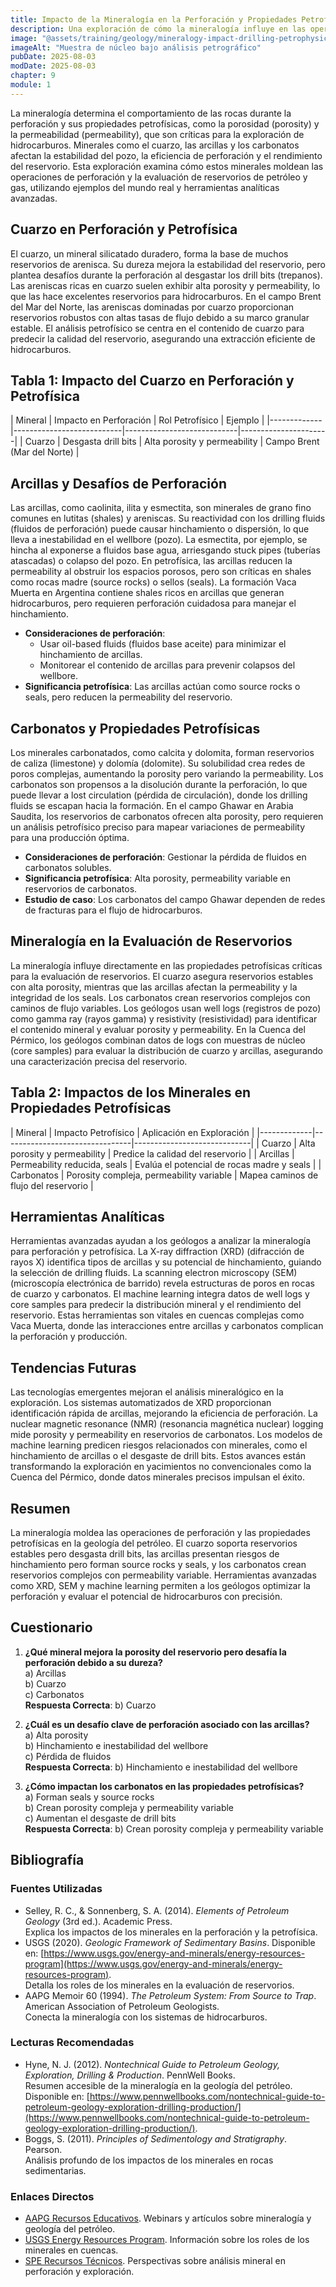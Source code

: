 ```yaml
---
title: Impacto de la Mineralogía en la Perforación y Propiedades Petrofísicas
description: Una exploración de cómo la mineralogía influye en las operaciones de perforación y las propiedades petrofísicas en la geología del petróleo, enfocándose en la calidad del reservorio, la estabilidad del pozo y la evaluación de hidrocarburos.
image: "@assets/training/geology/mineralogy-impact-drilling-petrophysical-properties/cover.jpg"
imageAlt: "Muestra de núcleo bajo análisis petrográfico"
pubDate: 2025-08-03
modDate: 2025-08-03
chapter: 9
module: 1
---
```


La mineralogía determina el comportamiento de las rocas durante la perforación y sus propiedades petrofísicas, como la porosidad (porosity) y la permeabilidad (permeability), que son críticas para la exploración de hidrocarburos. Minerales como el cuarzo, las arcillas y los carbonatos afectan la estabilidad del pozo, la eficiencia de perforación y el rendimiento del reservorio. Esta exploración examina cómo estos minerales moldean las operaciones de perforación y la evaluación de reservorios de petróleo y gas, utilizando ejemplos del mundo real y herramientas analíticas avanzadas.

## Cuarzo en Perforación y Petrofísica

El cuarzo, un mineral silicatado duradero, forma la base de muchos reservorios de arenisca. Su dureza mejora la estabilidad del reservorio, pero plantea desafíos durante la perforación al desgastar los drill bits (trepanos). Las areniscas ricas en cuarzo suelen exhibir alta porosity y permeability, lo que las hace excelentes reservorios para hidrocarburos. En el campo Brent del Mar del Norte, las areniscas dominadas por cuarzo proporcionan reservorios robustos con altas tasas de flujo debido a su marco granular estable. El análisis petrofísico se centra en el contenido de cuarzo para predecir la calidad del reservorio, asegurando una extracción eficiente de hidrocarburos.

## Tabla 1: Impacto del Cuarzo en Perforación y Petrofísica

<div class="table-wrapper">
| Mineral | Impacto en Perforación | Rol Petrofísico         | Ejemplo           |
|-------------|---------------------------|----------------------------|----------------------|
| Cuarzo      | Desgasta drill bits       | Alta porosity y permeability | Campo Brent (Mar del Norte) |
</div>

## Arcillas y Desafíos de Perforación

Las arcillas, como caolinita, ilita y esmectita, son minerales de grano fino comunes en lutitas (shales) y areniscas. Su reactividad con los drilling fluids (fluidos de perforación) puede causar hinchamiento o dispersión, lo que lleva a inestabilidad en el wellbore (pozo). La esmectita, por ejemplo, se hincha al exponerse a fluidos base agua, arriesgando stuck pipes (tuberías atascadas) o colapso del pozo. En petrofísica, las arcillas reducen la permeability al obstruir los espacios porosos, pero son críticas en shales como rocas madre (source rocks) o sellos (seals). La formación Vaca Muerta en Argentina contiene shales ricos en arcillas que generan hidrocarburos, pero requieren perforación cuidadosa para manejar el hinchamiento.

- **Consideraciones de perforación**:
  - Usar oil-based fluids (fluidos base aceite) para minimizar el hinchamiento de arcillas.
  - Monitorear el contenido de arcillas para prevenir colapsos del wellbore.
- **Significancia petrofísica**: Las arcillas actúan como source rocks o seals, pero reducen la permeability del reservorio.

## Carbonatos y Propiedades Petrofísicas

Los minerales carbonatados, como calcita y dolomita, forman reservorios de caliza (limestone) y dolomía (dolomite). Su solubilidad crea redes de poros complejas, aumentando la porosity pero variando la permeability. Los carbonatos son propensos a la disolución durante la perforación, lo que puede llevar a lost circulation (pérdida de circulación), donde los drilling fluids se escapan hacia la formación. En el campo Ghawar en Arabia Saudita, los reservorios de carbonatos ofrecen alta porosity, pero requieren un análisis petrofísico preciso para mapear variaciones de permeability para una producción óptima.

- **Consideraciones de perforación**: Gestionar la pérdida de fluidos en carbonatos solubles.
- **Significancia petrofísica**: Alta porosity, permeability variable en reservorios de carbonatos.
- **Estudio de caso**: Los carbonatos del campo Ghawar dependen de redes de fracturas para el flujo de hidrocarburos.

## Mineralogía en la Evaluación de Reservorios

La mineralogía influye directamente en las propiedades petrofísicas críticas para la evaluación de reservorios. El cuarzo asegura reservorios estables con alta porosity, mientras que las arcillas afectan la permeability y la integridad de los seals. Los carbonatos crean reservorios complejos con caminos de flujo variables. Los geólogos usan well logs (registros de pozo) como gamma ray (rayos gamma) y resistivity (resistividad) para identificar el contenido mineral y evaluar porosity y permeability. En la Cuenca del Pérmico, los geólogos combinan datos de logs con muestras de núcleo (core samples) para evaluar la distribución de cuarzo y arcillas, asegurando una caracterización precisa del reservorio.

## Tabla 2: Impactos de los Minerales en Propiedades Petrofísicas

<div class="table-wrapper">
| Mineral | Impacto Petrofísico         | Aplicación en Exploración        |
|-------------|--------------------------------|-----------------------------|
| Cuarzo      | Alta porosity y permeability    | Predice la calidad del reservorio |
| Arcillas    | Permeability reducida, seals   | Evalúa el potencial de rocas madre y seals |
| Carbonatos  | Porosity compleja, permeability variable | Mapea caminos de flujo del reservorio |
</div>

## Herramientas Analíticas

Herramientas avanzadas ayudan a los geólogos a analizar la mineralogía para perforación y petrofísica. La X-ray diffraction (XRD) (difracción de rayos X) identifica tipos de arcillas y su potencial de hinchamiento, guiando la selección de drilling fluids. La scanning electron microscopy (SEM) (microscopía electrónica de barrido) revela estructuras de poros en rocas de cuarzo y carbonatos. El machine learning integra datos de well logs y core samples para predecir la distribución mineral y el rendimiento del reservorio. Estas herramientas son vitales en cuencas complejas como Vaca Muerta, donde las interacciones entre arcillas y carbonatos complican la perforación y producción.

## Tendencias Futuras

Las tecnologías emergentes mejoran el análisis mineralógico en la exploración. Los sistemas automatizados de XRD proporcionan identificación rápida de arcillas, mejorando la eficiencia de perforación. La nuclear magnetic resonance (NMR) (resonancia magnética nuclear) logging mide porosity y permeability en reservorios de carbonatos. Los modelos de machine learning predicen riesgos relacionados con minerales, como el hinchamiento de arcillas o el desgaste de drill bits. Estos avances están transformando la exploración en yacimientos no convencionales como la Cuenca del Pérmico, donde datos minerales precisos impulsan el éxito.

## Resumen

La mineralogía moldea las operaciones de perforación y las propiedades petrofísicas en la geología del petróleo. El cuarzo soporta reservorios estables pero desgasta drill bits, las arcillas presentan riesgos de hinchamiento pero forman source rocks y seals, y los carbonatos crean reservorios complejos con permeability variable. Herramientas avanzadas como XRD, SEM y machine learning permiten a los geólogos optimizar la perforación y evaluar el potencial de hidrocarburos con precisión.

## Cuestionario

1. **¿Qué mineral mejora la porosity del reservorio pero desafía la perforación debido a su dureza?**
  <br/> a) Arcillas
  <br/> b) Cuarzo
  <br/> c) Carbonatos
  <br/> **Respuesta Correcta**: b) Cuarzo

2. **¿Cuál es un desafío clave de perforación asociado con las arcillas?**
  <br/> a) Alta porosity
  <br/> b) Hinchamiento e inestabilidad del wellbore
  <br/> c) Pérdida de fluidos
  <br/> **Respuesta Correcta**: b) Hinchamiento e inestabilidad del wellbore

3. **¿Cómo impactan los carbonatos en las propiedades petrofísicas?**
  <br/> a) Forman seals y source rocks
  <br/> b) Crean porosity compleja y permeability variable
  <br/> c) Aumentan el desgaste de drill bits
  <br/> **Respuesta Correcta**: b) Crean porosity compleja y permeability variable

## Bibliografía

### Fuentes Utilizadas

- Selley, R. C., & Sonnenberg, S. A. (2014). *Elements of Petroleum Geology* (3rd ed.). Academic Press.  
  Explica los impactos de los minerales en la perforación y la petrofísica.
- USGS (2020). *Geologic Framework of Sedimentary Basins*. Disponible en: [https://www.usgs.gov/energy-and-minerals/energy-resources-program](https://www.usgs.gov/energy-and-minerals/energy-resources-program).  
  Detalla los roles de los minerales en la evaluación de reservorios.
- AAPG Memoir 60 (1994). *The Petroleum System: From Source to Trap*. American Association of Petroleum Geologists.  
  Conecta la mineralogía con los sistemas de hidrocarburos.

### Lecturas Recomendadas

- Hyne, N. J. (2012). *Nontechnical Guide to Petroleum Geology, Exploration, Drilling & Production*. PennWell Books.  
  Resumen accesible de la mineralogía en la geología del petróleo. Disponible en: [https://www.pennwellbooks.com/nontechnical-guide-to-petroleum-geology-exploration-drilling-production/](https://www.pennwellbooks.com/nontechnical-guide-to-petroleum-geology-exploration-drilling-production/).
- Boggs, S. (2011). *Principles of Sedimentology and Stratigraphy*. Pearson.  
  Análisis profundo de los impactos de los minerales en rocas sedimentarias.

### Enlaces Directos

- [AAPG Recursos Educativos](https://www.aapg.org/learn). Webinars y artículos sobre mineralogía y geología del petróleo.
- [USGS Energy Resources Program](https://www.usgs.gov/energy-and-minerals/energy-resources-program). Información sobre los roles de los minerales en cuencas.
- [SPE Recursos Técnicos](https://www.spe.org/en/). Perspectivas sobre análisis mineral en perforación y exploración.